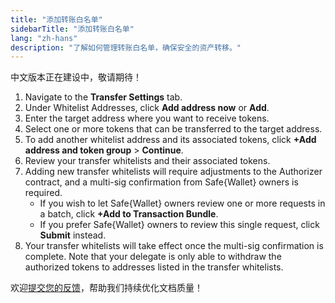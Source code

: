 ```yaml
---
title: "添加转账白名单"
sidebarTitle: "添加转账白名单"
lang: "zh-hans"
description: "了解如何管理转账白名单，确保安全的资产转移。"
---
```


<Warning>中文版本正在建设中，敬请期待！</Warning>

1. Navigate to the **Transfer Settings** tab.
2. Under Whitelist Addresses, click **Add address now** or **Add**.
3. Enter the target address where you want to receive tokens.
4. Select one or more tokens that can be transferred to the target address.
5. To add another whitelist address and its associated tokens, click **+Add address and token group** > **Continue**.
6. Review your transfer whitelists and their associated tokens.
7. Adding new transfer whitelists will require adjustments to the Authorizer contract, and a multi-sig confirmation from Safe&#123;Wallet&#125; owners is required.
    - If you wish to let Safe&#123;Wallet&#125; owners review one or more requests in a batch, click **+Add to Transaction Bundle**.
    - If you prefer Safe&#123;Wallet&#125; owners to review this single request, click **Submit** instead.
8. Your transfer whitelists will take effect once the multi-sig confirmation is complete. Note that your delegate is only able to withdraw the authorized tokens to addresses listed in the transfer whitelists.





<Tip>欢迎[提交您的反馈](https://forms.zohopublic.com/cobo/form/DocumentFeedbackForm/formperma/QvLOhxJv1_JMsJ-1dleZ8Itb_7rzN-LtgvsDdxosoVI?referrername=manuals)，帮助我们持续优化文档质量！</Tip>